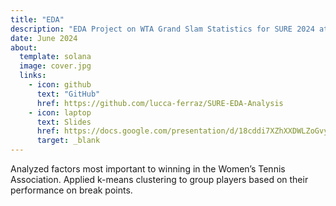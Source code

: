 ```yaml
---
title: "EDA"
description: "EDA Project on WTA Grand Slam Statistics for SURE 2024 at Carnegie Mellon University"
date: June 2024
about:
  template: solana
  image: cover.jpg
  links: 
    - icon: github
      text: "GitHub"
      href: https://github.com/lucca-ferraz/SURE-EDA-Analysis
    - icon: laptop
      text: Slides
      href: https://docs.google.com/presentation/d/18cddi7XZhXXDWLZoGvyAbiND6xvn-nDhXr5oRsOWaBA/edit?usp=sharing
      target: _blank
---
```


Analyzed factors most important to winning in the Women's Tennis Association. Applied k-means clustering to group players based on their performance on break points.